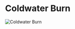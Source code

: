 

# Coldwater Burn

<Image
  src="https://cdn.sanity.io/images/1as7cn02/production/4e6b8e7e2d07741b37ebd79da4be302d47aba513-1280x720.png?w=976&h=350&fit=crop&crop=center&auto=format"
  alt="Coldwater Burn"
  width={976}
  height={350}
/>

<ProjectDetails
  region="Vale"
  house="House Coldwater"
  type="Castle"
  status="Completed"
  warp="/warp coldwaterburn"
  projectLead="ItsPabs"
  dateStarted="April 22, 2014"
  dateCompleted="April 22, 2014"
/>
